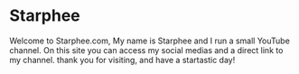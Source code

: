 
<Banner>

# Starphee

<Container>
Welcome to Starphee.com, My name is Starphee and I run a small YouTube channel. On this site you can access my social medias and a direct link to my channel. thank you for visiting, and have a startastic day!

</Container>

<FancySwitch />
<FancySwitch />
<FancySwitch />
<FancySwitch />
<FancySwitch />
<FancySwitch />

</Banner>


